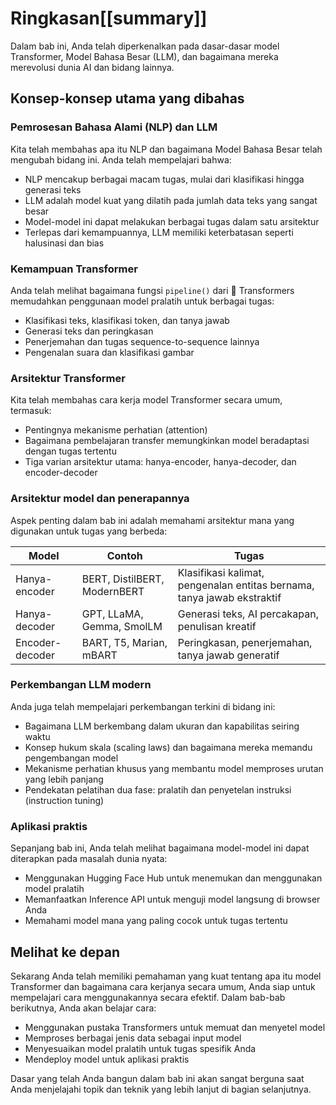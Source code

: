 # Ringkasan[[summary]]

<CourseFloatingBanner
    chapter={1}
    classNames="absolute z-10 right-0 top-0"
/>

Dalam bab ini, Anda telah diperkenalkan pada dasar-dasar model Transformer, Model Bahasa Besar (LLM), dan bagaimana mereka merevolusi dunia AI dan bidang lainnya.

## Konsep-konsep utama yang dibahas

### Pemrosesan Bahasa Alami (NLP) dan LLM

Kita telah membahas apa itu NLP dan bagaimana Model Bahasa Besar telah mengubah bidang ini. Anda telah mempelajari bahwa:
- NLP mencakup berbagai macam tugas, mulai dari klasifikasi hingga generasi teks
- LLM adalah model kuat yang dilatih pada jumlah data teks yang sangat besar
- Model-model ini dapat melakukan berbagai tugas dalam satu arsitektur
- Terlepas dari kemampuannya, LLM memiliki keterbatasan seperti halusinasi dan bias

### Kemampuan Transformer

Anda telah melihat bagaimana fungsi `pipeline()` dari 🤗 Transformers memudahkan penggunaan model pralatih untuk berbagai tugas:
- Klasifikasi teks, klasifikasi token, dan tanya jawab
- Generasi teks dan peringkasan
- Penerjemahan dan tugas sequence-to-sequence lainnya
- Pengenalan suara dan klasifikasi gambar

### Arsitektur Transformer

Kita telah membahas cara kerja model Transformer secara umum, termasuk:
- Pentingnya mekanisme perhatian (attention)
- Bagaimana pembelajaran transfer memungkinkan model beradaptasi dengan tugas tertentu
- Tiga varian arsitektur utama: hanya-encoder, hanya-decoder, dan encoder-decoder

### Arsitektur model dan penerapannya
Aspek penting dalam bab ini adalah memahami arsitektur mana yang digunakan untuk tugas yang berbeda:

| Model           | Contoh                                    | Tugas                                                                 |
|-----------------|--------------------------------------------|-----------------------------------------------------------------------|
| Hanya-encoder   | BERT, DistilBERT, ModernBERT               | Klasifikasi kalimat, pengenalan entitas bernama, tanya jawab ekstraktif |
| Hanya-decoder   | GPT, LLaMA, Gemma, SmolLM                  | Generasi teks, AI percakapan, penulisan kreatif                       |
| Encoder-decoder | BART, T5, Marian, mBART                    | Peringkasan, penerjemahan, tanya jawab generatif                      |

### Perkembangan LLM modern
Anda juga telah mempelajari perkembangan terkini di bidang ini:
- Bagaimana LLM berkembang dalam ukuran dan kapabilitas seiring waktu
- Konsep hukum skala (scaling laws) dan bagaimana mereka memandu pengembangan model
- Mekanisme perhatian khusus yang membantu model memproses urutan yang lebih panjang
- Pendekatan pelatihan dua fase: pralatih dan penyetelan instruksi (instruction tuning)

### Aplikasi praktis
Sepanjang bab ini, Anda telah melihat bagaimana model-model ini dapat diterapkan pada masalah dunia nyata:
- Menggunakan Hugging Face Hub untuk menemukan dan menggunakan model pralatih
- Memanfaatkan Inference API untuk menguji model langsung di browser Anda
- Memahami model mana yang paling cocok untuk tugas tertentu

## Melihat ke depan

Sekarang Anda telah memiliki pemahaman yang kuat tentang apa itu model Transformer dan bagaimana cara kerjanya secara umum, Anda siap untuk mempelajari cara menggunakannya secara efektif. Dalam bab-bab berikutnya, Anda akan belajar cara:

- Menggunakan pustaka Transformers untuk memuat dan menyetel model
- Memproses berbagai jenis data sebagai input model
- Menyesuaikan model pralatih untuk tugas spesifik Anda
- Mendeploy model untuk aplikasi praktis

Dasar yang telah Anda bangun dalam bab ini akan sangat berguna saat Anda menjelajahi topik dan teknik yang lebih lanjut di bagian selanjutnya.
